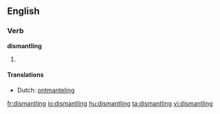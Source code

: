 ==English==

===Verb===
'''dismantling'''

# {{present participle of|[[dismantle]]}}

====Translations====
* Dutch: [[ontmanteling]] {{f}}

[[fr:dismantling]]
[[io:dismantling]]
[[hu:dismantling]]
[[ta:dismantling]]
[[vi:dismantling]]